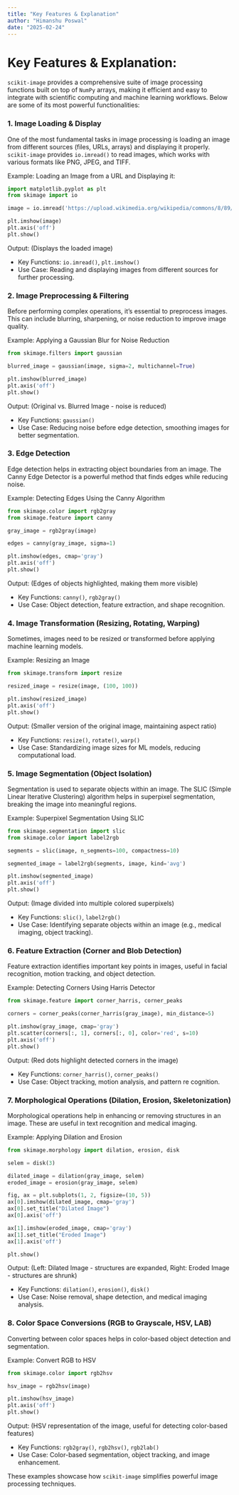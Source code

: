 ```yaml
---
title: "Key Features & Explanation"
author: "Himanshu Poswal"
date: "2025-02-24"
---
```


# Key Features & Explanation:

`scikit-image` provides a comprehensive suite of image processing functions built on top of `NumPy` arrays, making it efficient and easy to integrate with scientific computing and machine learning workflows. Below are some of its most powerful functionalities:

### 1. Image Loading & Display

One of the most fundamental tasks in image processing is loading an image from different sources (files, URLs, arrays) and displaying it properly. `scikit-image` provides `io.imread()` to read images, which works with various formats like PNG, JPEG, and TIFF.

Example: Loading an Image from a URL and Displaying it:

```python
import matplotlib.pyplot as plt
from skimage import io

image = io.imread('https://upload.wikimedia.org/wikipedia/commons/8/89/Portrait_Placeholder.png')

plt.imshow(image)
plt.axis('off') 
plt.show()
```

Output: (Displays the loaded image)

- Key Functions: `io.imread()`, `plt.imshow()`
- Use Case: Reading and displaying images from different sources for further processing.

### 2. Image Preprocessing & Filtering

Before performing complex operations, it’s essential to preprocess images. This can include blurring, sharpening, or noise reduction to improve image quality.

Example: Applying a Gaussian Blur for Noise Reduction

```python
from skimage.filters import gaussian

blurred_image = gaussian(image, sigma=2, multichannel=True)

plt.imshow(blurred_image)
plt.axis('off')
plt.show()
```

Output: (Original vs. Blurred Image - noise is reduced)

- Key Functions: `gaussian()`
- Use Case: Reducing noise before edge detection, smoothing images for better segmentation.

### 3. Edge Detection

Edge detection helps in extracting object boundaries from an image. The Canny Edge Detector is a powerful method that finds edges while reducing noise.

Example: Detecting Edges Using the Canny Algorithm

```python
from skimage.color import rgb2gray
from skimage.feature import canny

gray_image = rgb2gray(image)

edges = canny(gray_image, sigma=1)

plt.imshow(edges, cmap='gray')
plt.axis('off')
plt.show()
```

Output: (Edges of objects highlighted, making them more visible)

- Key Functions: `canny()`, `rgb2gray()`
- Use Case: Object detection, feature extraction, and shape recognition.

### 4. Image Transformation (Resizing, Rotating, Warping)

Sometimes, images need to be resized or transformed before applying machine learning models.

Example: Resizing an Image

```python
from skimage.transform import resize

resized_image = resize(image, (100, 100))

plt.imshow(resized_image)
plt.axis('off')
plt.show()
```

Output: (Smaller version of the original image, maintaining aspect ratio)

- Key Functions: `resize()`, `rotate()`, `warp()`
- Use Case: Standardizing image sizes for ML models, reducing computational load.

### 5. Image Segmentation (Object Isolation)

Segmentation is used to separate objects within an image. The SLIC (Simple Linear Iterative Clustering) algorithm helps in superpixel segmentation, breaking the image into meaningful regions.

Example: Superpixel Segmentation Using SLIC

```python
from skimage.segmentation import slic
from skimage.color import label2rgb

segments = slic(image, n_segments=100, compactness=10)

segmented_image = label2rgb(segments, image, kind='avg')

plt.imshow(segmented_image)
plt.axis('off')
plt.show()
```

Output: (Image divided into multiple colored superpixels)

- Key Functions: `slic()`, `label2rgb()`
- Use Case: Identifying separate objects within an image (e.g., medical imaging, object tracking).

### 6. Feature Extraction (Corner and Blob Detection)

Feature extraction identifies important key points in images, useful in facial recognition, motion tracking, and object detection.

Example: Detecting Corners Using Harris Detector

```python
from skimage.feature import corner_harris, corner_peaks

corners = corner_peaks(corner_harris(gray_image), min_distance=5)

plt.imshow(gray_image, cmap='gray')
plt.scatter(corners[:, 1], corners[:, 0], color='red', s=10)
plt.axis('off')
plt.show()
```

Output: (Red dots highlight detected corners in the image)

- Key Functions: `corner_harris()`, `corner_peaks()`
- Use Case: Object tracking, motion analysis, and pattern re
cognition.

### 7. Morphological Operations (Dilation, Erosion, Skeletonization)

Morphological operations help in enhancing or removing structures in an image. These are useful in text recognition and medical imaging.

Example: Applying Dilation and Erosion

```python
from skimage.morphology import dilation, erosion, disk

selem = disk(3)

dilated_image = dilation(gray_image, selem)
eroded_image = erosion(gray_image, selem)

fig, ax = plt.subplots(1, 2, figsize=(10, 5))
ax[0].imshow(dilated_image, cmap='gray')
ax[0].set_title("Dilated Image")
ax[0].axis('off')

ax[1].imshow(eroded_image, cmap='gray')
ax[1].set_title("Eroded Image")
ax[1].axis('off')

plt.show()
```

Output: (Left: Dilated Image - structures are expanded, Right: Eroded Image - structures are shrunk)

- Key Functions: `dilation()`, `erosion()`, `disk()`
- Use Case: Noise removal, shape detection, and medical imaging analysis.

### 8. Color Space Conversions (RGB to Grayscale, HSV, LAB)

Converting between color spaces helps in color-based object detection and segmentation.

Example: Convert RGB to HSV

```python
from skimage.color import rgb2hsv

hsv_image = rgb2hsv(image)

plt.imshow(hsv_image)
plt.axis('off')
plt.show()
```

Output: (HSV representation of the image, useful for detecting color-based features)

- Key Functions: `rgb2gray()`, `rgb2hsv()`, `rgb2lab()`
- Use Case: Color-based segmentation, object tracking, and image enhancement.



These examples showcase how `scikit-image` simplifies powerful image processing techniques.